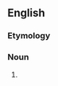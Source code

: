 ==English==

===Etymology===
{{prefix|en|pseudo|coloring}}

===Noun===
{{en-noun|-}}

# {{alternative spelling of|pseudocolouring|lang=en}}